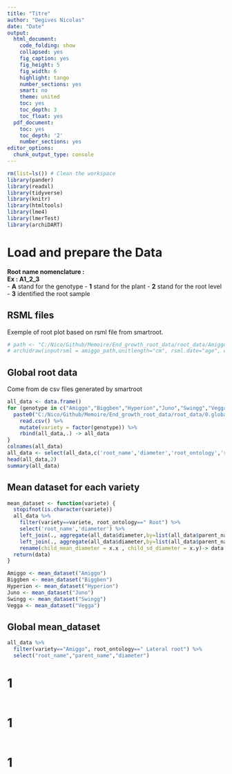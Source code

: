 ```yaml
---
title: "Titre"
author: "Degives Nicolas"
date: "Date"
output:
  html_document:
    code_folding: show
    collapsed: yes
    fig_caption: yes
    fig_height: 5
    fig_width: 6
    highlight: tango
    number_sections: yes
    smart: no
    theme: united
    toc: yes
    toc_depth: 3
    toc_float: yes
  pdf_document:
    toc: yes
    toc_depth: '2'
    number_sections: yes
editor_options:
  chunk_output_type: console
---
```


```r
rm(list=ls()) # Clean the workspace
library(pander)
library(readxl)
library(tidyverse)
library(knitr)
library(htmltools)
library(lme4)
library(lmerTest)
library(archiDART)
```

# Load and prepare the Data

**Root name nomenclature :**  
**Ex : A1_2_3**  
- **A** stand for the genotype
- **1** stand for the plant
- **2** stand for the root level 
- **3** identified the root sample
  
## RSML files

Exemple of root plot based on rsml file from smartroot.

```r
# path <- "C:/Nico/Github/Memoire/End_growth_root_data/root_data/Amiggo"
# archidraw(inputrsml = amiggo_path,unitlength="cm", rsml.date="age", coldate=rainbow(15), lwd=2, twod=c("x", "y"), asp=1, las=1, bty="l")

```

## Global root data

Come from de csv files generated by smartroot

```r
all_data <- data.frame()
for (genotype in c("Amiggo","Biggben","Hyperion","Juno","Swingg","Vegga")) {
  paste0("C:/Nico/Github/Memoire/End_growth_root_data/root_data/0.global_root_data/",genotype,".csv") %>%
    read.csv() %>% 
    mutate(variety = factor(genotype)) %>%
    rbind(all_data,.) -> all_data
}
colnames(all_data)
all_data <- select(all_data,c('root_name','diameter','root_ontology','root','parent_name','variety'))
head(all_data,2)
summary(all_data)
```

## Mean dataset for each variety

```r
mean_dataset <- function(variete) {
  stopifnot(is.character(variete))
  all_data %>%
    filter(variety==variete, root_ontology==" Root") %>%
    select('root_name','diameter') %>%
    left_join(., aggregate(all_data$diameter,by=list(all_data$parent_name),FUN=mean), by = c("root_name" = "Group.1")) %>%
    left_join(., aggregate(all_data$diameter,by=list(all_data$parent_name),FUN=sd), by = c("root_name" = "Group.1")) %>%
    rename(child_mean_diameter = x.x , child_sd_diameter = x.y)-> data
  return(data)
}
```

```r
Amiggo <- mean_dataset("Amiggo")
Biggben <- mean_dataset("Biggben")
Hyperion <- mean_dataset("Hyperion")
Juno <- mean_dataset("Juno")
Swingg <- mean_dataset("Swingg")
Vegga <- mean_dataset("Vegga")
```

## Global mean_dataset

```r
all_data %>%
  filter(variety=="Amiggo", root_ontology==" Lateral root") %>%
  select("root_name","parent_name","diameter")
```

# 1

```r

```

# 1

```r

```

# 1

```r

```
